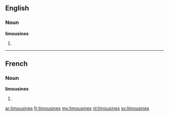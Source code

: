 ==English==

===Noun===
'''limousines'''

# {{plural of|limousine}}

----

==French==

===Noun===
'''limousines''' {{f}}

# {{plural of|limousine|lang=fr}}

[[ar:limousines]]
[[fr:limousines]]
[[my:limousines]]
[[nl:limousines]]
[[sv:limousines]]